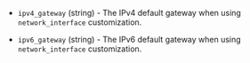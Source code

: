 <!-- Code generated from the comments of the GlobalRoutingSettings struct in builder/vsphere/clone/step_customize.go; DO NOT EDIT MANUALLY -->

- `ipv4_gateway` (string) - The IPv4 default gateway when using `network_interface` customization.

- `ipv6_gateway` (string) - The IPv6 default gateway when using `network_interface` customization.

<!-- End of code generated from the comments of the GlobalRoutingSettings struct in builder/vsphere/clone/step_customize.go; -->
